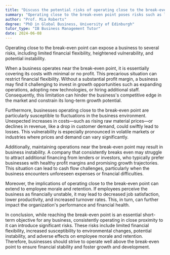 ```yaml
---
title: "Discuss the potential risks of operating close to the break-even point"
summary: "Operating close to the break-even point poses risks such as limited financial flexibility, increased vulnerability, and potential business instability."
author: "Prof. Mia Roberts"
degree: "PhD in Global Business, University of Edinburgh"
tutor_type: "IB Business Management Tutor"
date: 2024-06-08
---
```


Operating close to the break-even point can expose a business to several risks, including limited financial flexibility, heightened vulnerability, and potential instability.

When a business operates near the break-even point, it is essentially covering its costs with minimal or no profit. This precarious situation can restrict financial flexibility. Without a substantial profit margin, a business may find it challenging to invest in growth opportunities such as expanding operations, adopting new technologies, or hiring additional staff. Consequently, this limitation can hinder the business's competitive edge in the market and constrain its long-term growth potential.

Furthermore, businesses operating close to the break-even point are particularly susceptible to fluctuations in the business environment. Unexpected increases in costs—such as rising raw material prices—or declines in revenue, like a drop in customer demand, could swiftly lead to losses. This vulnerability is especially pronounced in volatile markets or industries where prices and demand can vary significantly.

Additionally, maintaining operations near the break-even point may result in business instability. A company that consistently breaks even may struggle to attract additional financing from lenders or investors, who typically prefer businesses with healthy profit margins and promising growth trajectories. This situation can lead to cash flow challenges, particularly when the business encounters unforeseen expenses or financial difficulties.

Moreover, the implications of operating close to the break-even point can extend to employee morale and retention. If employees perceive the business as financially unstable, it may lead to decreased job satisfaction, lower productivity, and increased turnover rates. This, in turn, can further impact the organization's performance and financial health.

In conclusion, while reaching the break-even point is an essential short-term objective for any business, consistently operating in close proximity to it can introduce significant risks. These risks include limited financial flexibility, increased susceptibility to environmental changes, potential instability, and adverse effects on employee morale and retention. Therefore, businesses should strive to operate well above the break-even point to ensure financial stability and foster growth and development.
    